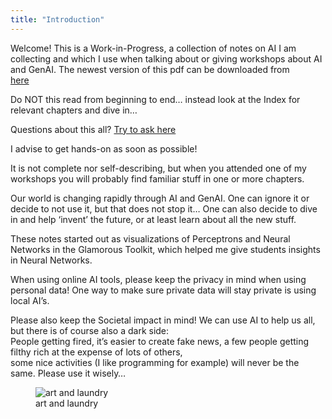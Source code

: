 ```yaml
---
title: "Introduction"
---
```


Welcome! This is a Work-in-Progress, a collection of notes on AI 
I am collecting and which I use when talking about or giving workshops about AI and GenAI. 
The newest version of this pdf can be downloaded from  
[here](https://github.com/coentjo/agile-ai-in-pharo/blob/master/coens-ai-notes/_output)

Do NOT this read from beginning to end... instead look at the Index for relevant chapters and dive in...

Questions about this all? [Try to ask here](https://deepwiki.com/coentjo/agile-ai-in-pharo)

I advise to get hands-on as soon as possible! 

It is not complete nor self-describing, 
but when 
you attended one of my workshops you will probably find familiar 
stuff in one or more chapters. 

Our world is changing rapidly through AI and GenAI. One can ignore it or decide to not use it, 
but that does not stop it... One can also decide to dive in and help 'invent' the future, or 
at least learn about all the new stuff. 

These notes  started out as visualizations of Perceptrons and Neural 
Networks in the Glamorous Toolkit, which helped me give students insights 
in Neural Networks. 

When using online AI tools, please keep the privacy in mind when 
using personal data! One way to make sure private data will stay
private is using local AI's. 

Please also keep the Societal impact in mind! 
We can use AI to help us all, but there is of course also a dark side:  
People getting fired, 
it's easier to create fake news, 
a few people getting filthy rich at the expense of lots of others,  
some nice activities (I like programming for example) will never be the same.
Please use it wisely...

![art and laundry](ai.laundry.art.maciejewska.jpg)
